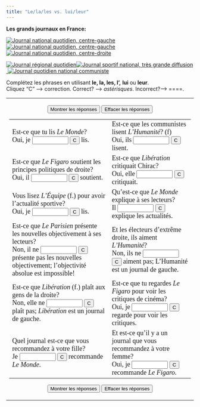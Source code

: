 ```yaml
---
title: "Le/la/les vs. lui/leur"
---
```

**Les grands journaux en France:**

[![Journal national quotidien, centre-gauche](http://avosplumes.org/uploads/general/lemonde.gif)](http://www.lemonde.fr/) [![Journal national quotidien, centre-gauche](http://avosplumes.org/uploads/general/liberation.gif)](http://www.liberation.fr/) [![Journal national quotidien, centre-droite](http://avosplumes.org/uploads/general/lefigaro.gif)](http://www.lefigaro.fr/)

[![Journal régional quotidien ](http://avosplumes.org/uploads/general/parisien.gif)](http://www.leparisien.fr/)[![Journal sportif national, très grande diffusion](http://avosplumes.org/uploads/general/lequipe.gif) ](http://www.lequipe.fr/)[![Journal quotidien national communiste](http://avosplumes.org/uploads/general/humanite.jpg)](http://www.humanite.presse.fr/)

Complétez les phrases en utilisant **le, la, les, l',** **lui** ou **leur**.\
Cliquez "C" --> correction. Correct? --> *astérisques*. Incorrect?--> ====.

 <table width="100%" border=0>
          <tbody> 
          <tr> 
            <td> 
              <form action="" method=post>
                <p align="center">
                  <font face="Garamond" size="4"> 
                  <input onClick="form.item1.value='le';form.item2.value='la';form.item3.value='les';form.item4.value='le';form.item5.value='la';form.item6.value='l\'';form.item7.value='leur';form.item8.value='leur';form.item9.value='leur';form.item10.value='le';form.item11.value='lui';form.item12.value='lui';" type=button value="Montrer les r&eacute;ponses" name=Button14>
                  <input onClick="form.item1.value='';form.item2.value='';form.item3.value='';form.item4.value='';form.item5.value='';form.item6.value='';form.item7.value='';form.item8.value='';form.item9.value='';form.item10.value='';form.item11.value='';form.item12.value='';" type=button value="Effacer les r&eacute;ponses" name=Button14>
                  </font> </p>
                <table width="100%" border="0" cellpadding="0">
                  <tr>
                    <td><font face="Garamond" size="4">Est-ce que tu lis <i>Le 
                      Monde</i>?<br>
                      Oui, je 
                      <input 
      size=9 name=item1>
                      <input onClick="dasher(form.item1, 'le')" type=button value=C name=Button2>
                      lis.</font></td>
                    <td><font face="Garamond" size="4">Est-ce que les communistes 
                      lisent <i>L'Humanit&eacute;</i>? (f)<br>
                      Oui, ils 
                      <input size=9 name=item2>
                      <input onClick="dasher(form.item2, 'la')" type=button value=C name=Button3>
                      lisent. </font></td>
                  </tr>
                  <tr>
                    <td><font face="Garamond" size="4">Est-ce que <i>Le Figaro 
                      </i>soutient les principes politiques de droite?<br>
                      Oui, il 
                      <input 
      size=9 name=item3>
                      <input onClick="dasher(form.item3, 'les')" type=button value=C name=Button4>
                      soutient.</font></td>
                    <td><font face="Garamond" size="4">Est-ce que <i>Libération</i> 
                      critiquait Chirac?<br>
                      Oui, elle 
                      <input size=9 name=item4>
                      <input onClick="dasher(form.item4, 'le')" type=button value=C name=Button5>
                      critiquait.</font></td>
                  </tr>
                  <tr>
                    <td><font face="Garamond" size="4">Vous lisez <i>L'Équipe</i> 
                      (f.) pour avoir l'actualité sportive?<br>
                      Oui, je 
                      <input size=9 name=item5>
                      <input onClick="dasher(form.item5, 'la')" type=button value=C name=Button6>
                      lis.</font></td>
                    <td><font face="Garamond" size="4">Qu'est-ce que <i>Le Monde 
                      </i>explique à ses lecteurs?<br>
                      Il 
                      <input size=9 name=item8>
                      <input onClick="dasher(form.item8, 'leur')" type=button value=C name=Button9>
                      explique les actualités.<br>
                      </font></td>
                  </tr>
                  <tr>
                    <td><font face="Garamond" size="4">Est-ce que <i>Le Parisien</i> 
                      présente les nouvelles objectivement à ses lecteurs?<br>
                      Non, il ne 
                      <input 
      size=9 name=item7>
                      <input onClick="dasher(form.item7, 'leur')" type=button value=C name=Button8>
                      présente pas les nouvelles objectivement; l'objectivité 
                      absolue est impossible!<br>
                      </font></td>
                    <td><font face="Garamond" size="4">Et les électeurs d'extrême 
                      droite, ils aiment <i>L'Humanité</i>?<br>
                      Non, ils ne 
                      <input size=9 name=item6>
                      <input onClick="dasher(form.item6, 'l\'')" type=button value=C name=Button7>
                      aiment pas; L'Humanité est un journal de gauche.</font></td>
                  </tr>
                  <tr>
                    <td><font face="Garamond" size="4">Est-ce que <i>Libération 
                      </i>(f.) plaît aux gens de la droite?<br>
                      Non, elle ne 
                      <input size=9 name=item9>
                      <input onClick="dasher(form.item9, 'leur')" type=button value=C name=Button10>
                      plaît pas; <i>Libération</i> est un journal de gauche.<br>
                      </font></td>
                    <td><font face="Garamond" size="4">Est-ce que tu regardes 
                      <i>Le Figaro</i> pour voir les critiques de cinéma?<br>
                      Oui, je 
                      <input 
      size=9 name=item10>
                      <input onClick="dasher(form.item10, 'le')" type=button value=C name=Button11>
                      regarde pour voir les critiques.</font></td>
                  </tr>
                  <tr>
                    <td><font face="Garamond" size="4">Quel journal est-ce que 
                      vous recommandez à votre fille?<br>
                      Je 
                      <input size=9 name=item11>
                      <input onClick="dasher(form.item11, 'lui')" type=button value=C name=Button12>
                      recommande <i>Le Monde</i>.</font></td>
                    <td><font face="Garamond" size="4">Et est-ce qu'il y a un 
                      journal que vous recommandez à votre femme?<br>
                      Oui, je 
                      <input size=9 name=item12>
                      <input onClick="dasher(form.item12, 'lui')" type=button value=C name=Button13>
                      recommande <i>Le Figaro</i>. </font></td>
                  </tr>
                </table>
                <p align="center"><font face="Garamond" size="4"> 
                  <input onClick="form.item1.value='le';form.item2.value='la';form.item3.value='les';form.item4.value='le';form.item5.value='la';form.item6.value='l\'';form.item7.value='leur';form.item8.value='leur';form.item9.value='leur';form.item10.value='le';form.item11.value='lui';form.item12.value='lui';" type=button value="Montrer les r&eacute;ponses" name=Button>
                  <input onClick="form.item1.value='';form.item2.value='';form.item3.value='';form.item4.value='';form.item5.value='';form.item6.value='';form.item7.value='';form.item8.value='';form.item9.value='';form.item10.value='';form.item11.value='';form.item12.value='';" type=button value="Effacer les r&eacute;ponses" name=Button>
                  </font> </p>
                </form>
            </td>
          </tr>
          </tbody> 
        </table>
        
  </tr>
</table>

<SCRIPT Language="JavaScript">
//  This code is based on George Mitrevski's original CLOZE code.  
//  Dennie Hoopingarner modified it to provide more detailed feedback about the user's responses, 
//  in a manner similar to the Dasher program.
//  You are welcome to use and modify this code, but please give credit where credit is due. 
//  Dennie Hoopingarner, Michigan State University  hooping4@msu.edu
//  Content by: Alison Murray Levine, University of Virginia, alevine@virginia.edu, 
function dasher(Student, Correct) {
var studentAnswer = Student.value;
var correctAnswer = Correct;
result = ""
for (var c = 0; c< correctAnswer.length; c ++) {
	var CorrectX = correctAnswer.charAt(c);
	var StudentX = studentAnswer.charAt(c);
	if (CorrectX == StudentX) {
	result = result + CorrectX;
	}
	else {
	result = result +  "=";
	}
}
Student.value = result;
    if (studentAnswer == correctAnswer){
    Student.value = "*" + studentAnswer + "*";
    }
}

<!-- done hiding --></SCRIPT>